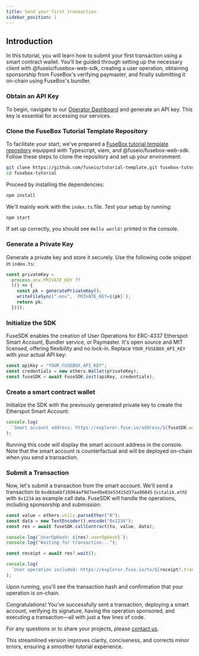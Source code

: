 ```yaml
---
title: Send your first transaction
sidebar_position: 1
---
```


## Introduction

In this tutorial, you will learn how to submit your first transaction using a smart contract wallet. You'll be guided through setting up the necessary client with @fuseio/fusebox-web-sdk, creating a user operation, obtaining sponsorship from FuseBox's verifying paymaster, and finally submitting it on-chain using FuseBox's bundler.

### Obtain an API Key

To begin, navigate to our [Operator Dashboard](https://console.fuse.io/build) and generate an API key. This key is essential for accessing our services.

### Clone the FuseBox Tutorial Template Repository

To facilitate your start, we've prepared a [FuseBox tutorial template repository](https://github.com/fuseio/tutorial-template) equipped with Typescript, viem, and @fuseio/fusebox-web-sdk. Follow these steps to clone the repository and set up your environment:

```bash
git clone https://github.com/fuseio/tutorial-template.git fusebox-tutorial
cd fusebox-tutorial
```

Proceed by installing the dependencies:

```bash
npm install
```

We'll mainly work with the `index.ts` file. Test your setup by running:

```bash
npm start
```

If set up correctly, you should see `Hello world!` printed in the console.

### Generate a Private Key

Generate a private key and store it securely. Use the following code snippet in `index.ts`:

```typescript
const privateKey =
  process.env.PRIVATE_KEY ??
  (() => {
    const pk = generatePrivateKey();
    writeFileSync(".env", `PRIVATE_KEY=${pk}`);
    return pk;
  })();
```

### Initialize the SDK

FuseSDK enables the creation of User Operations for ERC-4337 Etherspot Smart Account, Bundler service, or Paymaster. It's open source and MIT licensed, offering flexibility and no lock-in. Replace `YOUR_FUSEBOX_API_KEY` with your actual API key:

```typescript
const apiKey = "YOUR_FUSEBOX_API_KEY";
const credentials = new ethers.Wallet(privateKey);
const fuseSDK = await FuseSDK.init(apiKey, credentials);
```

### Create a smart contract wallet

Initialize the SDK with the previously generated private key to create the Etherspot Smart Account:

```typescript
console.log(
  `Smart account address: https://explorer.fuse.io/address/${fuseSDK.wallet.getSender()}`
);
```

Running this code will display the smart account address in the console. Note that the smart account is counterfactual and will be deployed on-chain when you send a transaction.

### Submit a Transaction

Now, let's submit a transaction from the smart account. We'll send a transaction to `0xd8da6bf26964af9d7eed9e03e53415d37aa96045` (`vitalik.eth`) with `0x1234` as example call data. FuseSDK will handle the operations, including sponsorship and submission:

```typescript
const value = ethers.utils.parseEther("0");
const data = new TextEncoder().encode("0x1234");
const res = await fuseSDK.callContract(to, value, data);

console.log(`UserOpHash: ${res?.userOpHash}`);
console.log("Waiting for transaction...");

const receipt = await res?.wait();

console.log(
  `User operation included: https://explorer.fuse.io/tx/${receipt?.transactionHash}`
);
```

Upon running, you'll see the transaction hash and confirmation that your operation is on-chain.

Congratulations! You've successfully sent a transaction, deploying a smart account, verifying its signature, having the operation sponsored, and executing a transaction—all with just a few lines of code.

For any questions or to share your projects, please [contact us](https://t.me/fuseio).

This streamlined version improves clarity, conciseness, and corrects minor errors, ensuring a smoother tutorial experience.

